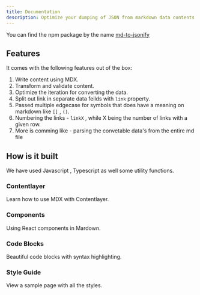 ```yaml
---
title: Documentation
description: Optimize your dumping of JSON from markdown data contents
---
```


You can find the npm package by the name  [md-to-jsonify](https://npmjs.com/md-to-jsonify)

## Features

It comes with the following features out of the box:

1. Write content using MDX.
2. Transform and validate content.
3. Optimize the iteration for converting the data.
4. Split out link in separate data feilds with ```link``` property.
5. Passed multiple edgecase for symbols that does have a meaning on markdown like ```[]``` , ```()```.
6. Numbering the links - ```linkX``` , while X being the number of links with a given row.
7. More is comming like - parsing the convetable data's from the entire md file 

## How is it built

We have used Javascript  , Typescript as well some utility functions.   

<div className="grid gap-4 lg:grid-cols-2 mt-6">

<Card href="/docs/documentation">

### Contentlayer

Learn how to use MDX with Contentlayer.

</Card>

<Card href="/docs/documentation/components">

### Components

Using React components in Mardown.

</Card>

<Card href="/docs/documentation/components">

### Code Blocks

Beautiful code blocks with syntax highlighting.

</Card>

<Card href="/docs/documentation/components">

### Style Guide

View a sample page with all the styles.

</Card>

</div>
